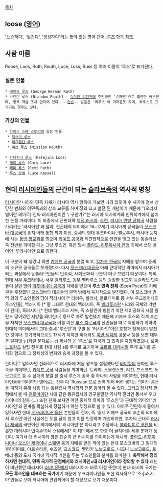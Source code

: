 [[목차]]
== loose ([[영어]]) ==
'느슨하다', '헐겁다', '엉성하다'라는 뜻이 있는 영어 단어. [[루즈]] 항목 참조.

== 사람 이름 ==
Roose, Loos, Ruth, Routh, Luce, Luss, Russ 등 여러 이름이 '루스'로 표기된다.

=== 실존 인물 ===
 * [[베이브 루스]] (George Herman Ruth)
 * 브랜던 루스 (Brandon Routh) - [[슈퍼맨 리턴즈]]에 주인공인 '슈퍼맨'으로 출연한 배우인데, 항목 개설 조차 안되어 있다. ~~[[안습]]~~ 발음은 '라우스'에 가까운듯 하며, 라우스로 표기되는 경우도 많다.

=== 가상의 인물 ===
 * [[파이브 스타 스토리]]의 등장 인물.
  * [[제스터 루스]]
  * [[더그엘란 루스]]
  * [[미션 루스]] (Mission Routh)
 
 * [[카테지나 루스]] (Katejina Loos)
 * [[게리 루스]] (Gary Luce)
 * [[레미 루스]] (Remi Ruth)
 * [[루스 캇셀]] (Luce Kassel)

== 현대 [[러시아]]인들의 근간이 되는 [[슬라브]]족의 역사적 명칭 ==

[[러시아]]란 나라와 민족 자체가 러시아 역사 항목에 가보면 나와 있듯이 수 세기에 걸쳐 상당한 변화와 이민족과의 상호 교류를 하며 정의 되고 발전 된 개념이기 때문에 "(오리지널이란 의미로) 진짜 러시아인이란 누구인가?"는 러시아 역사학계와 인류학계에서 첨예한 논쟁 거리이다. 이 와중에서 근현대의 [[제정 러시아]], [[소련]], [[러시아 연방 공화국]] 사람을 가리키는 '러시아인'과 달리, 전근대적 의미에서 16~17세기 러시아계 공국들이 [[모스크바 대공국]]의 통치 아래 통합 되기 이전, 중세의 현대 우크라이나, 벨로루시, 러시아 등지에 사는 [[동방 정교회]]를 믿으며 [[키예프 공국]]과 직간접적으로 연관을 맺고 있는 동슬라브족 전반을 의미할 때는 그냥 루스인, 혹은 당시 [[폴란드-리투아니아 연맹]] 측에서 쓰던 용어인 '루테니아인'으로 칭한다. 

이 구분이 왜 생겼냐 하면 [[키예프 공국]]이 분열 되고, [[킵차크 한국]]의 지배를 받으며 중세의 소규모 공국들로 쪼개졌다가 다시 [[모스크바 대공국]] 아래 근대적인 의미에서 러시아가 되는 과정에서 동슬라브인들의 민족적, 사회문화적 구분이 마구 꼬였기 때문이다. 특히 현대 서부 [[우크라이나]], 서부 [[벨라루스]], 동부 벨라루스 등의 광활한 정교회 동슬라브 민족들이 살던 땅이 [[리투아니아 공국]]의 지배를 받으며 '''루스 민족 전체''' (Всея Руси)의 지배권을 주장했던 모스크바의 대공들의 권역 밖에서 독자적으로 발전했다. 이 모스크바 권역 외의 루스인들의 땅이 적러시아 [* 리비우, 할리치, 볼로디미르 등 서부 우크라이나의 루스인들], 백러시아 [* 말 그대로 현대의 백러시아, 즉 [[벨라루스]]란 나라와 국체의 기반이 된다], 흑러시아 [* 현대 벨라루스 서부, 즉 스탈린이 삥뜯기 이전 제2 공화국 시절 폴란드 땅이었던 지방을 의미한다] 등으로 따로 발전했기 때문에 키예프 루스의 직계 후손을 자처한 [[모스크바 대공국]]과 이를 이은 [[루스 차르국]]의 신민들을 따로 지칭하기 위하여 현대적 의미에서의 고대-중세 '루스인'과 구별 된 '러시아인'이란 호칭과 정체성이 발전한 것이다. 표기학적으로도 17세기 까지만 하더라도 [[이반 뇌제]]의 공문서 등을 보면 대부분 알파벳 s (키릴 문자로는 с) 하나만 쓴 '루스'로 자국과 그 민족을 지칭하였으나, [[로마노프]]왕조 설립 전후로 현대 처럼 s를 두개로 표기하며 [[표트르 대제]]시절 두개 표기를 공식화 함으로 그 정체성의 변화와 승계 과정을 볼 수 있다. 

한마디로 말하자면 신화적으로 러시아에 처음 왕조를 설립했다던 [[바이킹]]의 분파인 루스 족을 의미하던, [[키예프 공국]] 사람들을 의미하던, 트베리, 스몰렌스크, 랴쟌, 프스코프, 노브고로드 등 수 십개의 분열 된 중세 루스계 공국 중 하나의 사람을 의미하던, 현대 러시아인들을 의미하던 영어로는 전부 다 'Russian'으로 번역 되어 버려 생기는 의미의 혼돈을 피하기 위해 사용 되는 동유럽사 역사학적 전문 용어라 볼 수 있다. 그리고 정치적 관점에서 볼 때 [[유로마이단]] 사태 같은 동유럽사의 영구불멸한 역사적 진리인 동서부 우크라이나의 갈등 (...) 또한 깊게 보자면 이런 중세적 의미의 '루스인'과 근대적 의미의 '러시아인'의 관계를 확실하게 정립하기 위한 투쟁으로 볼 수 있다. 아아주 간단하게 줄여서 말하자면 현대 [[우크라이나]]인들은 본인들이 전자, 즉 '중세 키예프 공국의 후손의 의미에서 루스인'이란 사실에는 토를 달지 않고 이를 인정하며 계승하지만, 후자의 근대적 [[러시아 제국]]의 국민이란 의미에서의 '러시아인'은 아니라고 주장하나, [[블라디미르 푸틴]]을 비롯한 대러시아 민족주의적 관점에서[* 이 대목에서 또 한층 더 골치아픈 세부 분화가 생긴다. 여기서 대 러시아라 함은 단순히 큰 러시아를 의미하는게 아니라, [[폴란드-리투아니아]]나 [[오스만 제국]]이나 [[스웨덴]] 등의 지배를 받은 적이 없는 현대 모스크바와 그 일대의 블라디미르, 야로슬라블, 수즈달, 프스코프, 벨리키 노브고로드, 니즈니 노브고로드, 트베리 등의 도시 국가에 역사적 기원을 두는 루스인들의 분파를 의미한다. '''축약해서 정리하자면 현대적, 민족 국가적 관점에서의 러시아인=대 러시아인이라 정의할 수 있다''' 레닌이 비난했던 대러시아 [[쇼비니즘]]에서 대러시아가 바로 이걸 뜻한다] 현대 러시아 국가는 '''모든 루스인을 대표하는 국가'''이기 때문에 우크라이나인들 또한 역사적으로 '소小러시아'인들로 보며 러시아에 편입되어야 할 대상으로 보기 때문이다. 
